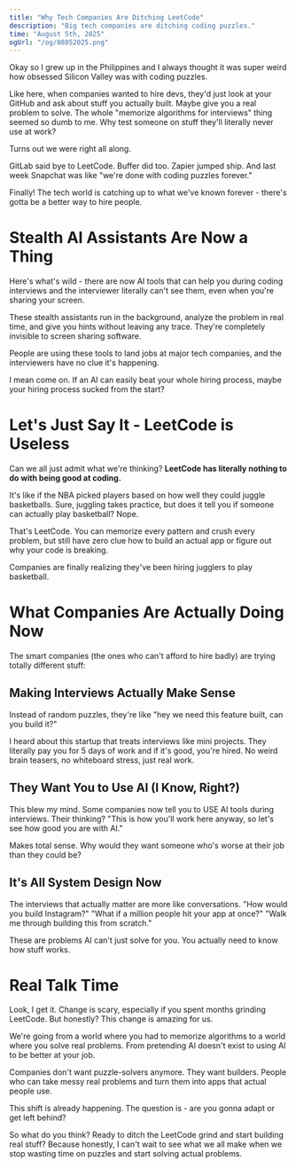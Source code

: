 ```yaml
---
title: "Why Tech Companies Are Ditching LeetCode"
description: "Big tech companies are ditching coding puzzles."
time: "August 5th, 2025"
ogUrl: "/og/08052025.png"
---
```


Okay so I grew up in the Philippines and I always thought it was super weird how obsessed Silicon Valley was with coding puzzles.

Like here, when companies wanted to hire devs, they'd just look at your GitHub and ask about stuff you actually built. Maybe give you a real problem to solve. The whole "memorize algorithms for interviews" thing seemed so dumb to me. Why test someone on stuff they'll literally never use at work?

Turns out we were right all along.

GitLab said bye to LeetCode. Buffer did too. Zapier jumped ship. And last week Snapchat was like "we're done with coding puzzles forever."

Finally! The tech world is catching up to what we've known forever - there's gotta be a better way to hire people.

# Stealth AI Assistants Are Now a Thing

Here's what's wild - there are now AI tools that can help you during coding interviews and the interviewer literally can't see them, even when you're sharing your screen.

These stealth assistants run in the background, analyze the problem in real time, and give you hints without leaving any trace. They're completely invisible to screen sharing software.

People are using these tools to land jobs at major tech companies, and the interviewers have no clue it's happening.

I mean come on. If an AI can easily beat your whole hiring process, maybe your hiring process sucked from the start?

# Let's Just Say It - LeetCode is Useless

Can we all just admit what we're thinking? **LeetCode has literally nothing to do with being good at coding.**

It's like if the NBA picked players based on how well they could juggle basketballs. Sure, juggling takes practice, but does it tell you if someone can actually play basketball? Nope.

That's LeetCode. You can memorize every pattern and crush every problem, but still have zero clue how to build an actual app or figure out why your code is breaking.

Companies are finally realizing they've been hiring jugglers to play basketball.

# What Companies Are Actually Doing Now

The smart companies (the ones who can't afford to hire badly) are trying totally different stuff:

## Making Interviews Actually Make Sense

Instead of random puzzles, they're like "hey we need this feature built, can you build it?"

I heard about this startup that treats interviews like mini projects. They literally pay you for 5 days of work and if it's good, you're hired. No weird brain teasers, no whiteboard stress, just real work.

## They Want You to Use AI (I Know, Right?)

This blew my mind. Some companies now tell you to USE AI tools during interviews. Their thinking? "This is how you'll work here anyway, so let's see how good you are with AI."

Makes total sense. Why would they want someone who's worse at their job than they could be?

## It's All System Design Now

The interviews that actually matter are more like conversations. "How would you build Instagram?" "What if a million people hit your app at once?" "Walk me through building this from scratch."

These are problems AI can't just solve for you. You actually need to know how stuff works.

# Real Talk Time

Look, I get it. Change is scary, especially if you spent months grinding LeetCode. But honestly? This change is amazing for us.

We're going from a world where you had to memorize algorithms to a world where you solve real problems. From pretending AI doesn't exist to using AI to be better at your job.

Companies don't want puzzle-solvers anymore. They want builders. People who can take messy real problems and turn them into apps that actual people use.

This shift is already happening. The question is - are you gonna adapt or get left behind?

So what do you think? Ready to ditch the LeetCode grind and start building real stuff? Because honestly, I can't wait to see what we all make when we stop wasting time on puzzles and start solving actual problems.
